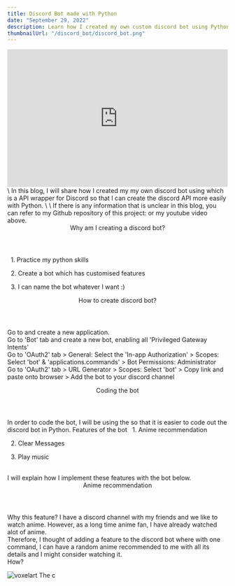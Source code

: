 ```yaml
---
title: Discord Bot made with Python
date: "September 29, 2022"
description: Learn how I created my own custom discord bot using Python
thumbnailUrl: "/discord_bot/discord_bot.png"
---
```

<iframe
  width="100%"
  height="315"
  src="https://www.youtube.com/embed/y881t8ilMyc"
  frameborder="0"
  allowfullscreen
></iframe>
\
In this blog, I will share how I created my my own discord bot using <TextWithLink text="discord.py" link="https://github.com/Rapptz/discord.py" /> which is a API wrapper for Discord so that I can create the discord API more easily with Python.
\
\
If there is any information that is unclear in this blog, you can refer to my Github repository of this project: <TextWithLink text="Github Link" link="https://github.com/aloysiustanrs/all-crypto" /> or my youtube video above.

<br />

<Horizontal />

<Header>Why am I creating a discord bot?</Header>

&nbsp; 1. Practice my python skills

&nbsp; 2. Create a bot which has customised features 

&nbsp; 3. I can name the bot whatever I want :)

<Horizontal />

<Header>How to create discord bot?</Header>

Go to <TextWithLink text="Discord Developer Portal" link="https://discord.com/developers/applications" /> and create a new application.
<br />
Go to 'Bot' tab and create a new bot, enabling all 'Privileged Gateway Intents'
<br />
Go to 'OAuth2' tab > General: Select the 'In-app Authorization' > Scopes: Select 'bot' & 'applications.commands' > Bot Permissions: Administrator
<br />
Go to 'OAuth2' tab > URL Generator > Scopes: Select 'bot' > Copy link and paste onto browser > Add the bot to your discord channel

<Horizontal />

<Header>Coding the bot</Header>

In order to code the bot, I will be using the <TextWithLink text="discord.py" link="https://github.com/Rapptz/discord.py" /> so that it is easier to code out the discord bot in Python.
<SubHeader>
Features of the bot
</SubHeader>
&nbsp; 1. Anime recommendation 

&nbsp; 2. Clear Messages

&nbsp; 3. Play music

<br />
I will explain how I implement these features with the bot below.

<Horizontal />

<Header>Anime recommendation</Header>
<SubHeader>
Why this feature?
</SubHeader>
I have a discord channel with my friends and we like to watch anime. However, as a long time anime fan, I have already watched alot of anime.
<br />
Therefore, I thought of adding a feature to the discord bot where with one command, I can have a random anime recommended to me with all its details and I might consider watching it.
<br />

<SubHeader>
How?
</SubHeader>

<Image
  src="/blog-images/discord_bot/anime_code.png"
  alt="voxelart"
/>
The c

